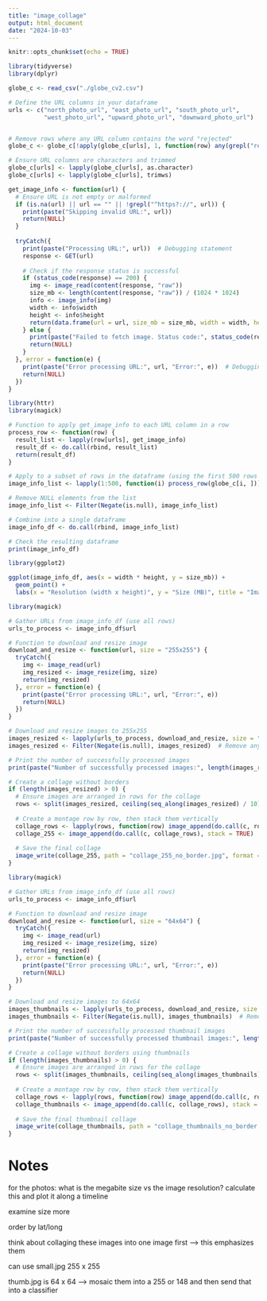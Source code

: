 ```yaml
---
title: "image_collage"
output: html_document
date: "2024-10-03"
---
```


```r
knitr::opts_chunk$set(echo = TRUE)
```

```r
library(tidyverse)
library(dplyr)

globe_c <- read_csv("./globe_cv2.csv")
```

```r

# Define the URL columns in your dataframe
urls <- c("north_photo_url", "east_photo_url", "south_photo_url", 
          "west_photo_url", "upward_photo_url", "downward_photo_url")


# Remove rows where any URL column contains the word "rejected"
globe_c <- globe_c[!apply(globe_c[urls], 1, function(row) any(grepl("rejected", row, ignore.case = TRUE))), ]

# Ensure URL columns are characters and trimmed
globe_c[urls] <- lapply(globe_c[urls], as.character)
globe_c[urls] <- lapply(globe_c[urls], trimws)

get_image_info <- function(url) {
  # Ensure URL is not empty or malformed
  if (is.na(url) || url == "" || !grepl("^https?://", url)) {
    print(paste("Skipping invalid URL:", url))
    return(NULL)
  }
  
  tryCatch({
    print(paste("Processing URL:", url))  # Debugging statement
    response <- GET(url)
    
    # Check if the response status is successful
    if (status_code(response) == 200) {
      img <- image_read(content(response, "raw"))
      size_mb <- length(content(response, "raw")) / (1024 * 1024)
      info <- image_info(img)
      width <- info$width
      height <- info$height
      return(data.frame(url = url, size_mb = size_mb, width = width, height = height))
    } else {
      print(paste("Failed to fetch image. Status code:", status_code(response)))  # Debugging statement
      return(NULL)
    }
  }, error = function(e) {
    print(paste("Error processing URL:", url, "Error:", e))  # Debugging statement
    return(NULL)
  })
}

```

```r
library(httr)
library(magick)

# Function to apply get_image_info to each URL column in a row
process_row <- function(row) {
  result_list <- lapply(row[urls], get_image_info)
  result_df <- do.call(rbind, result_list)
  return(result_df)
}

# Apply to a subset of rows in the dataframe (using the first 500 rows as an example)
image_info_list <- lapply(1:500, function(i) process_row(globe_c[i, ]))

# Remove NULL elements from the list
image_info_list <- Filter(Negate(is.null), image_info_list)

# Combine into a single dataframe
image_info_df <- do.call(rbind, image_info_list)

```

```r
# Check the resulting dataframe
print(image_info_df)

```

```r
library(ggplot2)

ggplot(image_info_df, aes(x = width * height, y = size_mb)) +
  geom_point() +
  labs(x = "Resolution (width x height)", y = "Size (MB)", title = "Image Size vs. Resolution")

```

```r
library(magick)

# Gather URLs from image_info_df (use all rows)
urls_to_process <- image_info_df$url

# Function to download and resize image
download_and_resize <- function(url, size = "255x255") {
  tryCatch({
    img <- image_read(url)
    img_resized <- image_resize(img, size)
    return(img_resized)
  }, error = function(e) {
    print(paste("Error processing URL:", url, "Error:", e))
    return(NULL)
  })
}

# Download and resize images to 255x255
images_resized <- lapply(urls_to_process, download_and_resize, size = "255x255")
images_resized <- Filter(Negate(is.null), images_resized)  # Remove any NULLs from failed downloads

# Print the number of successfully processed images
print(paste("Number of successfully processed images:", length(images_resized)))

# Create a collage without borders
if (length(images_resized) > 0) {
  # Ensure images are arranged in rows for the collage
  rows <- split(images_resized, ceiling(seq_along(images_resized) / 10))  # Adjust to set the number of images per row
  
  # Create a montage row by row, then stack them vertically
  collage_rows <- lapply(rows, function(row) image_append(do.call(c, row), stack = FALSE))
  collage_255 <- image_append(do.call(c, collage_rows), stack = TRUE)
  
  # Save the final collage
  image_write(collage_255, path = "collage_255_no_border.jpg", format = "jpg")
}

```

```r
library(magick)

# Gather URLs from image_info_df (use all rows)
urls_to_process <- image_info_df$url

# Function to download and resize image
download_and_resize <- function(url, size = "64x64") {
  tryCatch({
    img <- image_read(url)
    img_resized <- image_resize(img, size)
    return(img_resized)
  }, error = function(e) {
    print(paste("Error processing URL:", url, "Error:", e))
    return(NULL)
  })
}

# Download and resize images to 64x64
images_thumbnails <- lapply(urls_to_process, download_and_resize, size = "64x64")
images_thumbnails <- Filter(Negate(is.null), images_thumbnails)  # Remove any NULLs from failed downloads

# Print the number of successfully processed thumbnail images
print(paste("Number of successfully processed thumbnail images:", length(images_thumbnails)))

# Create a collage without borders using thumbnails
if (length(images_thumbnails) > 0) {
  # Ensure images are arranged in rows for the collage
  rows <- split(images_thumbnails, ceiling(seq_along(images_thumbnails) / 20))  # Adjust to set the number of images per row
  
  # Create a montage row by row, then stack them vertically
  collage_rows <- lapply(rows, function(row) image_append(do.call(c, row), stack = FALSE))
  collage_thumbnails <- image_append(do.call(c, collage_rows), stack = TRUE)
  
  # Save the final thumbnail collage
  image_write(collage_thumbnails, path = "collage_thumbnails_no_border.jpg", format = "jpg")
}

```

# Notes

for the photos: what is the megabite size vs the image resolution? calculate this and plot it along a timeline

examine size more

order by lat/long

think about collaging these images into one image first –\> this emphasizes them

can use small.jpg 255 x 255

thumb.jpg is 64 x 64 –\> mosaic them into a 255 or 148 and then send that into a classifier
